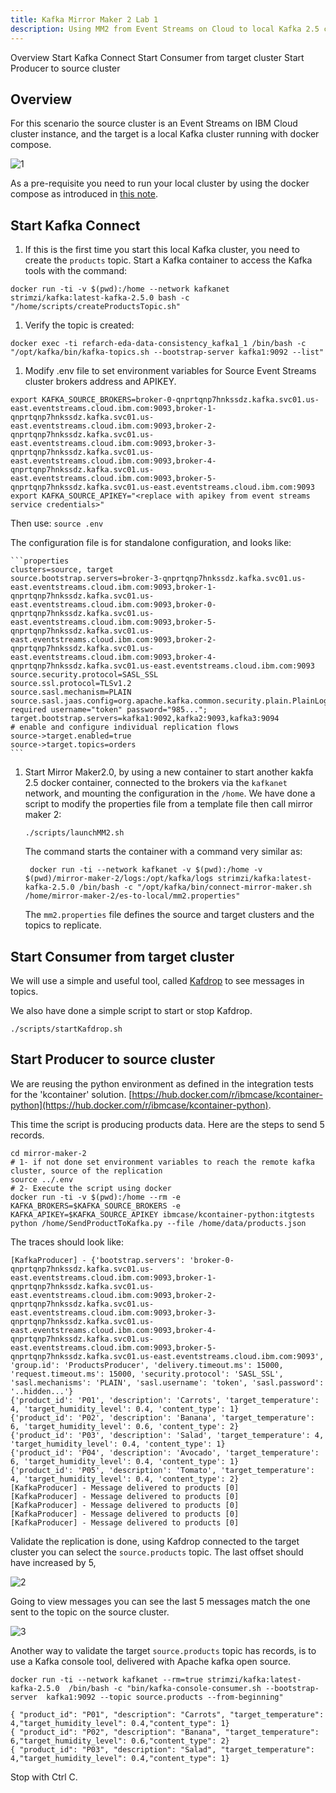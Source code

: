 ```yaml
---
title: Kafka Mirror Maker 2 Lab 1
description: Using MM2 from Event Streams on Cloud to local Kafka 2.5 cluster.
---
```


<AnchorLinks>
  <AnchorLink>Overview</AnchorLink>
  <AnchorLink>Start Kafka Connect</AnchorLink>
  <AnchorLink>Start Consumer from target cluster</AnchorLink>
  <AnchorLink>Start Producer to source cluster</AnchorLink>

</AnchorLinks>

## Overview

For this scenario the source cluster is an Event Streams on IBM Cloud cluster instance, and the target is a local Kafka cluster running with docker compose.

![1](../images/mm2-scen1.png)

As a pre-requisite you need to run your local cluster by using the docker compose as introduced in [this note](/scenarios/kafka-mm2/#pre-requisites).

## Start Kafka Connect


1. If this is the first time you start this local Kafka cluster, you need to create the `products` topic. Start a Kafka container to access the Kafka tools with the command:

  ```shell
  docker run -ti -v $(pwd):/home --network kafkanet strimzi/kafka:latest-kafka-2.5.0 bash -c "/home/scripts/createProductsTopic.sh"
  ```
1. Verify the topic is created:

 ```shell
 docker exec -ti refarch-eda-data-consistency_kafka1_1 /bin/bash -c "/opt/kafka/bin/kafka-topics.sh --bootstrap-server kafka1:9092 --list"
 ```

1. Modify .env file to set environment variables for Source Event Streams cluster brokers address and APIKEY.

 ```shell
 export KAFKA_SOURCE_BROKERS=broker-0-qnprtqnp7hnkssdz.kafka.svc01.us-east.eventstreams.cloud.ibm.com:9093,broker-1-qnprtqnp7hnkssdz.kafka.svc01.us-east.eventstreams.cloud.ibm.com:9093,broker-2-qnprtqnp7hnkssdz.kafka.svc01.us-east.eventstreams.cloud.ibm.com:9093,broker-3-qnprtqnp7hnkssdz.kafka.svc01.us-east.eventstreams.cloud.ibm.com:9093,broker-4-qnprtqnp7hnkssdz.kafka.svc01.us-east.eventstreams.cloud.ibm.com:9093,broker-5-qnprtqnp7hnkssdz.kafka.svc01.us-east.eventstreams.cloud.ibm.com:9093
 export KAFKA_SOURCE_APIKEY="<replace with apikey from event streams service credentials>" 
 ```
 Then use: `source .env`
  
 The configuration file is for standalone configuration, and looks like:

    ```properties
    clusters=source, target
    source.bootstrap.servers=broker-3-qnprtqnp7hnkssdz.kafka.svc01.us-east.eventstreams.cloud.ibm.com:9093,broker-1-qnprtqnp7hnkssdz.kafka.svc01.us-east.eventstreams.cloud.ibm.com:9093,broker-0-qnprtqnp7hnkssdz.kafka.svc01.us-east.eventstreams.cloud.ibm.com:9093,broker-5-qnprtqnp7hnkssdz.kafka.svc01.us-east.eventstreams.cloud.ibm.com:9093,broker-2-qnprtqnp7hnkssdz.kafka.svc01.us-east.eventstreams.cloud.ibm.com:9093,broker-4-qnprtqnp7hnkssdz.kafka.svc01.us-east.eventstreams.cloud.ibm.com:9093
    source.security.protocol=SASL_SSL
    source.ssl.protocol=TLSv1.2
    source.sasl.mechanism=PLAIN
    source.sasl.jaas.config=org.apache.kafka.common.security.plain.PlainLoginModule required username="token" password="985...";
    target.bootstrap.servers=kafka1:9092,kafka2:9093,kafka3:9094
    # enable and configure individual replication flows
    source->target.enabled=true
    source->target.topics=orders
    ```

1. Start Mirror Maker2.0, by using a new container to start another kakfa 2.5 docker container, connected to the  brokers via the `kafkanet` network, and mounting the configuration in the `/home`. We have done a script to modify the properties file from a template file then call mirror maker 2:

    ```shell
    ./scripts/launchMM2.sh
    ```

    The command starts the container with a command very similar as:

    ```shell
     docker run -ti --network kafkanet -v $(pwd):/home -v $(pwd)/mirror-maker-2/logs:/opt/kafka/logs strimzi/kafka:latest-kafka-2.5.0 /bin/bash -c "/opt/kafka/bin/connect-mirror-maker.sh /home/mirror-maker-2/es-to-local/mm2.properties"
    ```

    The `mm2.properties` file defines the source and target clusters and the topics to replicate.

## Start Consumer from target cluster

We will use a simple and useful tool, called [Kafdrop](https://github.com/obsidiandynamics/kafdrop) to see messages in topics. 

We also have done a simple script to start or stop Kafdrop.

```
./scripts/startKafdrop.sh
```

## Start Producer to source cluster

We are reusing the python environment as defined in the integration tests for the 'kcontainer' solution. [https://hub.docker.com/r/ibmcase/kcontainer-python](https://hub.docker.com/r/ibmcase/kcontainer-python). 

This time the script is producing products data. Here are the steps to send 5 records.

```shell
cd mirror-maker-2
# 1- if not done set environment variables to reach the remote kafka cluster, source of the replication
source ../.env
# 2- Execute the script using docker
docker run -ti -v $(pwd):/home --rm -e  KAFKA_BROKERS=$KAFKA_SOURCE_BROKERS -e KAFKA_APIKEY=$KAFKA_SOURCE_APIKEY ibmcase/kcontainer-python:itgtests python /home/SendProductToKafka.py --file /home/data/products.json
```

The traces should look like:

```
[KafkaProducer] - {'bootstrap.servers': 'broker-0-qnprtqnp7hnkssdz.kafka.svc01.us-east.eventstreams.cloud.ibm.com:9093,broker-1-qnprtqnp7hnkssdz.kafka.svc01.us-east.eventstreams.cloud.ibm.com:9093,broker-2-qnprtqnp7hnkssdz.kafka.svc01.us-east.eventstreams.cloud.ibm.com:9093,broker-3-qnprtqnp7hnkssdz.kafka.svc01.us-east.eventstreams.cloud.ibm.com:9093,broker-4-qnprtqnp7hnkssdz.kafka.svc01.us-east.eventstreams.cloud.ibm.com:9093,broker-5-qnprtqnp7hnkssdz.kafka.svc01.us-east.eventstreams.cloud.ibm.com:9093', 'group.id': 'ProductsProducer', 'delivery.timeout.ms': 15000, 'request.timeout.ms': 15000, 'security.protocol': 'SASL_SSL', 'sasl.mechanisms': 'PLAIN', 'sasl.username': 'token', 'sasl.password': '..hidden...'}
{'product_id': 'P01', 'description': 'Carrots', 'target_temperature': 4, 'target_humidity_level': 0.4, 'content_type': 1}
{'product_id': 'P02', 'description': 'Banana', 'target_temperature': 6, 'target_humidity_level': 0.6, 'content_type': 2}
{'product_id': 'P03', 'description': 'Salad', 'target_temperature': 4, 'target_humidity_level': 0.4, 'content_type': 1}
{'product_id': 'P04', 'description': 'Avocado', 'target_temperature': 6, 'target_humidity_level': 0.4, 'content_type': 1}
{'product_id': 'P05', 'description': 'Tomato', 'target_temperature': 4, 'target_humidity_level': 0.4, 'content_type': 2}
[KafkaProducer] - Message delivered to products [0]
[KafkaProducer] - Message delivered to products [0]
[KafkaProducer] - Message delivered to products [0]
[KafkaProducer] - Message delivered to products [0]
[KafkaProducer] - Message delivered to products [0]
```

Validate the replication is done, using Kafdrop connected to the target cluster you can select the `source.products` topic. The last offset should have increased by 5,

 ![2](../images/kafdrop-src-topic.png)

Going to view messages you can see the last 5 messages match the one sent to the topic on the source cluster.

 ![3](../images/kafdrop-msg.png)


Another way to validate the target `source.products` topic has records, is to use a Kafka console tool, delivered with Apache kafka open source. 

  ```shell
  docker run -ti --network kafkanet --rm=true strimzi/kafka:latest-kafka-2.5.0  /bin/bash -c "bin/kafka-console-consumer.sh --bootstrap-server  kafka1:9092 --topic source.products --from-beginning"

  { "product_id": "P01", "description": "Carrots", "target_temperature": 4,"target_humidity_level": 0.4,"content_type": 1}
  { "product_id": "P02", "description": "Banana", "target_temperature": 6,"target_humidity_level": 0.6,"content_type": 2}
  { "product_id": "P03", "description": "Salad", "target_temperature": 4,"target_humidity_level": 0.4,"content_type": 1}
  ```
Stop with Ctrl C.

